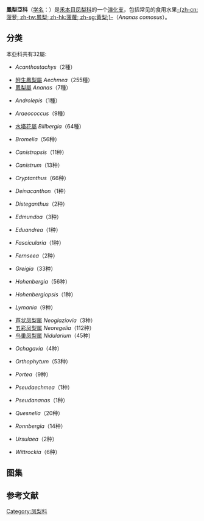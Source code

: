 {{Automatic Taxobox
| image = Ananas-wilde.jpeg
| image_width = 250px
| image_caption = [[鳳梨|鳳梨]]（''Ananas comosus''）的花
| taxon= Bromelioideae
| authority=[[Burnett|Burnett]], 1835
| type_genus=[[红心凤梨属|红心凤梨属]]<br>''Bromelia''
| type_genus_authority=[[L.|L.]], 1753
| diversity=32属
| diversity_link=#分类
}}
'''鳳梨亞科'''（[[学名|学名]]：{{lang|la|Bromelioideae}}）是[[禾本目|禾本目]][[凤梨科|凤梨科]]的一个[[演化支|演化支]]，包括常见的食用水果[[菠蘿|-{zh-cn:菠萝; zh-tw:鳳梨; zh-hk:菠蘿; zh-sg:黄梨;}-]]（''Ananas comosus''）{{r|APweb|GRIN}}。

==分类==
本亞科共有32屬{{r|GRIN}}:
* {{le|松球凤梨属|Acanthostachys}} ''Acanthostachys''（2種）
* [[附生鳳梨屬|附生鳳梨屬]] ''Aechmea''（255種）
* [[鳳梨屬|鳳梨屬]] ''Ananas''（7種）
* {{le|鳞蕊凤梨属|Androlepis}} ''Androlepis''（1種）
* {{le|多穗凤梨属|Araeococcus}} ''Araeococcus''（9種）
* [[水塔花屬|水塔花屬]] ''Billbergia''（64種）
* {{le|红心凤梨属|Bromelia}} ''Bromelia''（56种）
* {{le|拟心花凤梨属|Canistropsis}} ''Canistropsis''（11种）
* {{le|心花凤梨属|Canistrum}} ''Canistrum''（13种）
* {{le|姬凤梨属|Cryptanthus}} ''Cryptanthus''（66种）
* {{le|戴氏凤梨属|Deinacanthon}} ''Deinacanthon''（1种）
* {{le|卧花凤梨属|Disteganthus}} ''Disteganthus''（2种）
* {{le|埃氏凤梨属|Edmundoa}} ''Edmundoa''（3种）
* {{le|安氏凤梨属|Eduandrea}} ''Eduandrea''（1种）
* {{le|束花凤梨属|Fascicularia}} ''Fascicularia''（1种）
* {{le|费氏凤梨属|Fernseea}} ''Fernseea''（2种）
* {{le|头花凤梨属|Greigia}} ''Greigia''（33种）
* {{le|球花凤梨属|Hohenbergia}} ''Hohenbergia''（56种）
* {{le|拟球花凤梨属|Hohenbergiopsis}} ''Hohenbergiopsis''（1种）
* {{le|异多穗凤梨属|Lymania}} ''Lymania''（9种）
* [[芦状凤梨属|芦状凤梨属]] ''Neoglaziovia''（3种）
* [[五彩凤梨属|五彩凤梨属]] ''Neoregelia''（112种）
* [[鸟巢凤梨属|鸟巢凤梨属]] ''Nidularium''（45种）
* {{le|奥卡凤梨属|Ochagavia}} ''Ochagavia''（4种）
* {{le|莪萝凤梨属|Orthophytum}} ''Orthophytum''（53种）
* {{le|星果凤梨属|Portea}} ''Portea''（9种）
* {{le|拟蜻蜓凤梨属|Pseudaechmea}} ''Pseudaechmea''（1种）
* {{le|拟凤梨属|Pseudananas}} ''Pseudananas''（1种）
* {{le|魁氏凤梨属|Quesnelia}} ''Quesnelia''（20种）
* {{le|伦贝凤梨属|Ronnbergia}} ''Ronnbergia''（14种）
* {{le|尔苏凤梨属|Ursulaea}} ''Ursulaea''（2种）
* {{le|韦氏凤梨属|Wittrockia}} ''Wittrockia''（6种）
==图集==
{{gallery
|File:Billbergia pyramidalis in Hyderabad Nursery W IMG 0428.jpg|''[[Billbergia_pyramidalis|Billbergia pyramidalis]]'' 
|File:Aechmea mertensii - pl 1.jpg|''[[Aechmea_mertensii|Aechmea mertensii]]''
|File:Cryptanthus zonatus BotGardBln1105a.JPG|''[[Cryptanthus_zonatus|Cryptanthus zonatus]]'' 
|File:Aechmea chantinii Variegata BotGardBln1105a.jpg|''[[Aechmea_chantinii|Aechmea chantinii]]''
}}

==参考文献==
{{reflist|refs=
<ref name="APweb"><u>[http://www.mobot.org/MOBOT/Research/APweb/orders/poalesweb.htm#Bromeliaceae Bromeliaceae]</u>. In Stevens, P. F. (2001 onwards). Angiosperm Phylogeny Website. Version 9, June 2008 [and more or less continuously updated since].</ref>
<ref name="GRIN">Germplasm Resources Information Network [Internet]. Beltsville (MD): United States Department of Agriculture, Agricultural Research Service. [2017-8-26]. Available from: https://npgsweb.ars-grin.gov/gringlobal/taxonomyfamily.aspx?type=subfamily&id=2935.</ref>
}}
{{Taxonbar|from=Q138972}}

[[Category:凤梨科|Category:凤梨科]]
